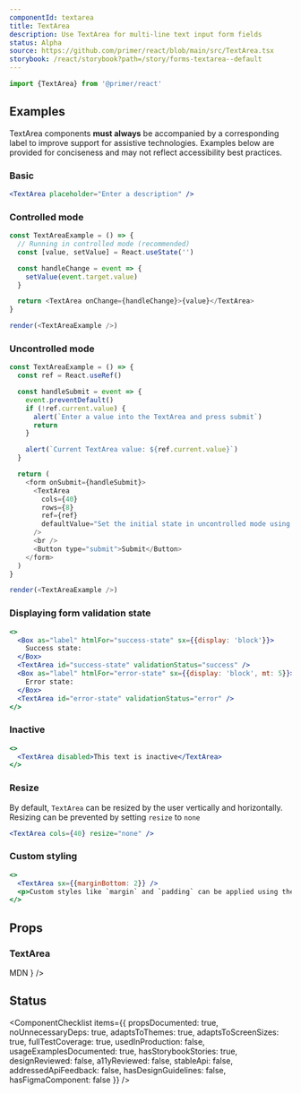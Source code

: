 ```yaml
---
componentId: textarea
title: TextArea
description: Use TextArea for multi-line text input form fields
status: Alpha
source: https://github.com/primer/react/blob/main/src/TextArea.tsx
storybook: /react/storybook?path=/story/forms-textarea--default
---
```



```js
import {TextArea} from '@primer/react'
```

## Examples

<Note variant="warning">

TextArea components **must always** be accompanied by a corresponding label to improve support for assistive
technologies. Examples below are provided for conciseness and may not reflect accessibility best practices.

</Note>

### Basic

```jsx live
<TextArea placeholder="Enter a description" />
```

### Controlled mode

```javascript live noinline
const TextAreaExample = () => {
  // Running in controlled mode (recommended)
  const [value, setValue] = React.useState('')

  const handleChange = event => {
    setValue(event.target.value)
  }

  return <TextArea onChange={handleChange}>{value}</TextArea>
}

render(<TextAreaExample />)
```

### Uncontrolled mode

```javascript live noinline
const TextAreaExample = () => {
  const ref = React.useRef()

  const handleSubmit = event => {
    event.preventDefault()
    if (!ref.current.value) {
      alert(`Enter a value into the TextArea and press submit`)
      return
    }

    alert(`Current TextArea value: ${ref.current.value}`)
  }

  return (
    <form onSubmit={handleSubmit}>
      <TextArea
        cols={40}
        rows={8}
        ref={ref}
        defaultValue="Set the initial state in uncontrolled mode using the defaultValue prop"
      />
      <br />
      <Button type="submit">Submit</Button>
    </form>
  )
}

render(<TextAreaExample />)
```

### Displaying form validation state

```jsx live
<>
  <Box as="label" htmlFor="success-state" sx={{display: 'block'}}>
    Success state:
  </Box>
  <TextArea id="success-state" validationStatus="success" />
  <Box as="label" htmlFor="error-state" sx={{display: 'block', mt: 5}}>
    Error state:
  </Box>
  <TextArea id="error-state" validationStatus="error" />
</>
```

### Inactive

```jsx live
<>
  <TextArea disabled>This text is inactive</TextArea>
</>
```

### Resize

By default, `TextArea` can be resized by the user vertically and horizontally. Resizing can be prevented by setting `resize` to `none`

```jsx live
<TextArea cols={40} resize="none" />
```

### Custom styling

```jsx live
<>
  <TextArea sx={{marginBottom: 2}} />
  <p>Custom styles like `margin` and `padding` can be applied using the `sx` prop</p>
</>
```

## Props

### TextArea

<PropsTable>
  <PropsTableRow
    name="required"
    type="boolean"
    description="Indicates to the user and assistive technologies that the field value is required"
  />
  <PropsTableRow
    name="cols"
    type="number"
    description="Specifies the visible width of a text area."
  />
  <PropsTableRow
    name="rows"
    type="number"
    description="Specifies the visible height of a text area."
  />
  <PropsTableRow
    name="block"
    type="boolean"
    defaultValue="false"
    description="Expands with width of the component to fill the parent elements"
  />
  <PropsTableRow
    name="resize"
    type="'both' | 'horizontal' | 'vertical' | 'none'"
    defaultValue="'both'"
    description="Changes background color to a higher contrast color"
  />
  <PropsTableRow name="validationStatus"  
    type="'success' | 'error' | undefined" 
    description="Style the textarea to match the current form validation status"
  />
  <PropsTableRefRow
    elementType="textarea"
    refType="HTMLTextAreaElement"
  />
  <PropsTablePassthroughPropsRow
    elementName="textarea"
    passthroughPropsLink={
      <Link href="https://developer.mozilla.org/en-US/docs/Web/HTML/Element/textarea#attributes">MDN</Link>
    }
  />

</PropsTable>

## Status

<ComponentChecklist
  items={{
    propsDocumented: true,
    noUnnecessaryDeps: true,
    adaptsToThemes: true,
    adaptsToScreenSizes: true,
    fullTestCoverage: true,
    usedInProduction: false,
    usageExamplesDocumented: true,
    hasStorybookStories: true,
    designReviewed: false,
    a11yReviewed: false,
    stableApi: false,
    addressedApiFeedback: false,
    hasDesignGuidelines: false,
    hasFigmaComponent: false
  }}
/>
